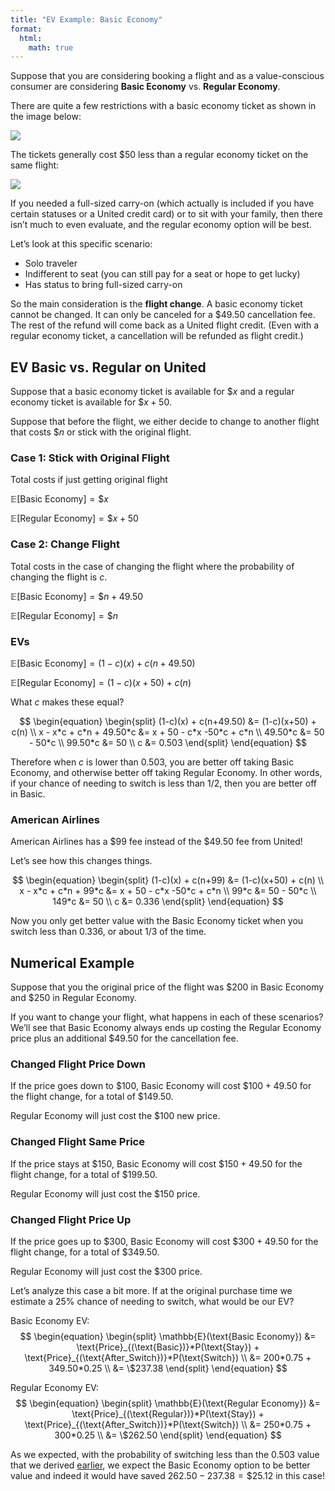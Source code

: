 ```yaml
---
title: "EV Example: Basic Economy"
format:
  html:
    math: true
---
```

Suppose that you are considering booking a flight and as a value-conscious consumer are considering **Basic Economy** vs. **Regular Economy**. 

There are quite a few restrictions with a basic economy ticket as shown in the image below: 

![](assets/basicecon/united_restrictions.png)

The tickets generally cost $50 less than a regular economy ticket on the same flight: 

![](assets/basicecon/united_prices.png)

If you needed a full-sized carry-on (which actually is included if you have certain statuses or a United credit card) or to sit with your family, then there isn't much to even evaluate, and the regular economy option will be best. 

Let's look at this specific scenario: 

- Solo traveler
- Indifferent to seat (you can still pay for a seat or hope to get lucky)
- Has status to bring full-sized carry-on 

So the main consideration is the **flight change**. A basic economy ticket cannot be changed. It can only be canceled for a $49.50 cancellation fee. The rest of the refund will come back as a United flight credit. (Even with a regular economy ticket, a cancellation will be refunded as flight credit.)

## EV Basic vs. Regular on United

Suppose that a basic economy ticket is available for $\$x$ and a regular economy ticket is available for $\$x+50$. 

Suppose that before the flight, we either decide to change to another flight that costs $\$n$ or stick with the original flight. 

### Case 1: Stick with Original Flight
Total costs if just getting original flight 

$\mathbb{E}[\text{Basic Economy}] = \$x$

$\mathbb{E}[\text{Regular Economy}] = \$x + 50$

### Case 2: Change Flight
Total costs in the case of changing the flight where the probability of changing the flight is $c$. 

$\mathbb{E}[\text{Basic Economy}] = \$n + 49.50$

$\mathbb{E}[\text{Regular Economy}] = \$n$

### EVs
$\mathbb{E}[\text{Basic Economy}] = (1-c)(x) + c(n+49.50)$

$\mathbb{E}[\text{Regular Economy}] = (1-c)(x+50) + c(n)$

What $c$ makes these equal?

$$
\begin{equation}
\begin{split}
(1-c)(x) + c(n+49.50) &= (1-c)(x+50) + c(n) \\
x - x*c + c*n + 49.50*c &= x + 50 - c*x -50*c + c*n \\
49.50*c  &= 50 - 50*c \\
99.50*c &= 50 \\
c &= 0.503
\end{split}
\end{equation}
$$

Therefore when $c$ is lower than $0.503$, you are better off taking Basic Economy, and otherwise better off taking Regular Economy. In other words, if your chance of needing to switch is less than $1/2$, then you are better off in Basic. 

### American Airlines
American Airlines has a $\$99$ fee instead of the $\$49.50$ fee from United!

Let's see how this changes things. 

$$
\begin{equation}
\begin{split}
(1-c)(x) + c(n+99) &= (1-c)(x+50) + c(n) \\
x - x*c + c*n + 99*c &= x + 50 - c*x -50*c + c*n \\
99*c  &= 50 - 50*c \\
149*c &= 50 \\
c &= 0.336
\end{split}
\end{equation}
$$

Now you only get better value with the Basic Economy ticket when you switch less than $0.336$, or about 1/3 of the time. 

## Numerical Example

Suppose that you the original price of the flight was $\$200$ in Basic Economy and $\$250$ in Regular Economy. 

If you want to change your flight, what happens in each of these scenarios? We'll see that Basic Economy always ends up costing the Regular Economy price plus an additional $\$49.50$ for the cancellation fee. 

### Changed Flight Price Down
If the price goes down to $\$100$, Basic Economy will cost $\$100 + 49.50$ for the flight change, for a total of $\$149.50$. 

Regular Economy will just cost the $\$100$ new price. 

### Changed Flight Same Price
If the price stays at $\$150$, Basic Economy will cost $\$150 + 49.50$ for the flight change, for a total of $\$199.50$. 

Regular Economy will just cost the $\$150$ price. 

### Changed Flight Price Up
If the price goes up to $\$300$, Basic Economy will cost $\$300 + 49.50$ for the flight change, for a total of $\$349.50$. 

Regular Economy will just cost the $\$300$ price. 

Let's analyze this case a bit more. If at the original purchase time we estimate a $25\%$ chance of needing to switch, what would be our EV? 

Basic Economy EV: 
$$
\begin{equation}
\begin{split}
\mathbb{E}(\text{Basic Economy}) &= \text{Price}_{(\text{Basic})}*P(\text{Stay}) + \text{Price}_{(\text{After_Switch})}*P(\text{Switch}) \\
&= 200*0.75 + 349.50*0.25 \\
&= \$237.38
\end{split}
\end{equation}
$$

Regular Economy EV: 
$$
\begin{equation}
\begin{split}
\mathbb{E}(\text{Regular Economy}) &= \text{Price}_{(\text{Regular})}*P(\text{Stay}) + \text{Price}_{(\text{After_Switch})}*P(\text{Switch}) \\
&= 250*0.75 + 300*0.25 \\
&= \$262.50
\end{split}
\end{equation}
$$

As we expected, with the probability of switching less than the $0.503$ value that we derived [earlier](#evs), we expect the Basic Economy option to be better value and indeed it would have saved $262.50 - 237.38 = \$25.12$ in this case! 